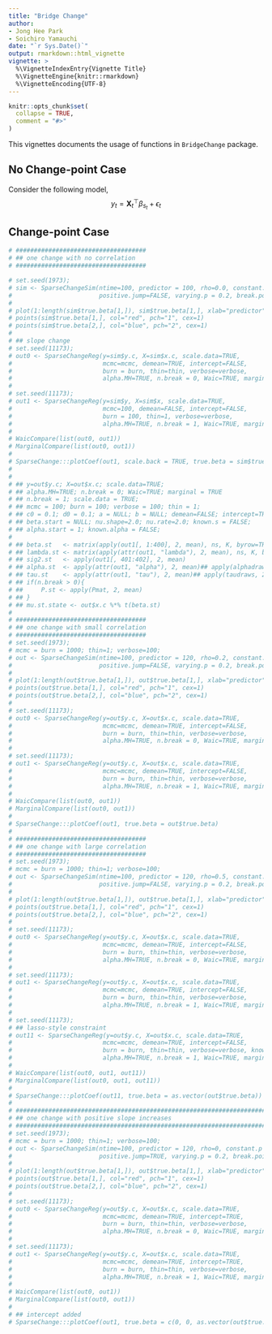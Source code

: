 ```yaml
---
title: "Bridge Change"
author: 
- Jong Hee Park
- Soichiro Yamauchi
date: "`r Sys.Date()`"
output: rmarkdown::html_vignette
vignette: >
  %\VignetteIndexEntry{Vignette Title}
  %\VignetteEngine{knitr::rmarkdown}
  %\VignetteEncoding{UTF-8}
---
```


```r
knitr::opts_chunk$set(
  collapse = TRUE,
  comment = "#>"
)
```


This vignettes documents the usage of functions in `BridgeChange` package.

## No Change-point Case

Consider the following model,
$$
    y_{t} = \mathbf{X}^{\top}_{t}\beta_{s_{t}} + \epsilon_{t}
$$


## Change-point Case

```r
# ####################################
# ## one change with no correlation
# ####################################

# set.seed(1973);
# sim <- SparseChangeSim(ntime=100, predictor = 100, rho=0.0, constant.p = 0, sign.change.tune = 3,
#                        positive.jump=FALSE, varying.p = 0.2, break.point = 0.5, dgp.only=TRUE)
#
# plot(1:length(sim$true.beta[1,]), sim$true.beta[1,], xlab="predictor", ylab="coefficients", ylim=range(sim$true.beta), type='n')
# points(sim$true.beta[1,], col="red", pch="1", cex=1)
# points(sim$true.beta[2,], col="blue", pch="2", cex=1)
#
# ## slope change
# set.seed(11173);
# out0 <- SparseChangeReg(y=sim$y.c, X=sim$x.c, scale.data=TRUE,
#                         mcmc=mcmc, demean=TRUE, intercept=FALSE,
#                         burn = burn, thin=thin, verbose=verbose,
#                         alpha.MH=TRUE, n.break = 0, Waic=TRUE, marginal = TRUE)
#
# set.seed(11173);
# out1 <- SparseChangeReg(y=sim$y, X=sim$x, scale.data=TRUE,
#                         mcmc=100, demean=FALSE, intercept=FALSE,
#                         burn = 100, thin=1, verbose=verbose,
#                         alpha.MH=TRUE, n.break = 1, Waic=TRUE, marginal = TRUE)
#
# WaicCompare(list(out0, out1))
# MarginalCompare(list(out0, out1))
#
# SparseChange:::plotCoef(out1, scale.back = TRUE, true.beta = sim$true.beta)
#
#
# ## y=out$y.c; X=out$x.c; scale.data=TRUE;
# ## alpha.MH=TRUE; n.break = 0; Waic=TRUE; marginal = TRUE
# ## n.break = 1; scale.data = TRUE;
# ## mcmc = 100; burn = 100; verbose = 100; thin = 1;
# ## c0 = 0.1; d0 = 0.1; a = NULL; b = NULL; demean=FALSE; intercept=TRUE;
# ## beta.start = NULL; nu.shape=2.0; nu.rate=2.0; known.s = FALSE;
# ## alpha.start = 1; known.alpha = FALSE;
#
# ## beta.st   <- matrix(apply(out1[, 1:400], 2, mean), ns, K, byrow=TRUE) ## matrix(apply(betadraws, 2, mean), ns, K, byrow=TRUE)
# ## lambda.st <- matrix(apply(attr(out1, "lambda"), 2, mean), ns, K, byrow=TRUE)
# ## sig2.st   <- apply(out1[, 401:402], 2, mean)
# ## alpha.st  <- apply(attr(out1, "alpha"), 2, mean)## apply(alphadraws, 2, mean)
# ## tau.st    <- apply(attr(out1, "tau"), 2, mean)## apply(taudraws, 2, mean)
# ## if(n.break > 0){
# ##     P.st <- apply(Pmat, 2, mean)
# ## }
# ## mu.st.state <- out$x.c %*% t(beta.st)
#
# ####################################
# ## one change with small correlation
# ####################################
# set.seed(1973);
# mcmc = burn = 1000; thin=1; verbose=100;
# out <- SparseChangeSim(ntime=100, predictor = 120, rho=0.2, constant.p =0,
#                        positive.jump=FALSE, varying.p = 0.2, break.point = 0.5, dgp.only=TRUE)
#
# plot(1:length(out$true.beta[1,]), out$true.beta[1,], xlab="predictor", ylab="coefficients", ylim=range(out$true.beta), type='n')
# points(out$true.beta[1,], col="red", pch="1", cex=1)
# points(out$true.beta[2,], col="blue", pch="2", cex=1)
#
# set.seed(11173);
# out0 <- SparseChangeReg(y=out$y.c, X=out$x.c, scale.data=TRUE,
#                         mcmc=mcmc, demean=TRUE, intercept=FALSE,
#                         burn = burn, thin=thin, verbose=verbose,
#                         alpha.MH=TRUE, n.break = 0, Waic=TRUE, marginal = TRUE)
#
# set.seed(11173);
# out1 <- SparseChangeReg(y=out$y.c, X=out$x.c, scale.data=TRUE,
#                         mcmc=mcmc, demean=TRUE, intercept=FALSE,
#                         burn = burn, thin=thin, verbose=verbose,
#                         alpha.MH=TRUE, n.break = 1, Waic=TRUE, marginal = TRUE)
#
# WaicCompare(list(out0, out1))
# MarginalCompare(list(out0, out1))
#
# SparseChange:::plotCoef(out1, true.beta = out$true.beta)
#
# ####################################
# ## one change with large correlation
# ####################################
# set.seed(1973);
# mcmc = burn = 1000; thin=1; verbose=100;
# out <- SparseChangeSim(ntime=100, predictor = 120, rho=0.5, constant.p =0,
#                        positive.jump=FALSE, varying.p = 0.2, break.point = 0.5, dgp.only=TRUE)
#
# plot(1:length(out$true.beta[1,]), out$true.beta[1,], xlab="predictor", ylab="coefficients", ylim=range(out$true.beta), type='n')
# points(out$true.beta[1,], col="red", pch="1", cex=1)
# points(out$true.beta[2,], col="blue", pch="2", cex=1)
#
# set.seed(11173);
# out0 <- SparseChangeReg(y=out$y.c, X=out$x.c, scale.data=TRUE,
#                         mcmc=mcmc, demean=TRUE, intercept=FALSE,
#                         burn = burn, thin=thin, verbose=verbose,
#                         alpha.MH=TRUE, n.break = 0, Waic=TRUE, marginal = TRUE)
#
# set.seed(11173);
# out1 <- SparseChangeReg(y=out$y.c, X=out$x.c, scale.data=TRUE,
#                         mcmc=mcmc, demean=TRUE, intercept=FALSE,
#                         burn = burn, thin=thin, verbose=verbose,
#                         alpha.MH=TRUE, n.break = 1, Waic=TRUE, marginal = TRUE)
#
# set.seed(11173);
# ## lasso-style constraint
# out11 <- SparseChangeReg(y=out$y.c, X=out$x.c, scale.data=TRUE,
#                         mcmc=mcmc, demean=TRUE, intercept=FALSE,
#                         burn = burn, thin=thin, verbose=verbose, known.alpha=1,
#                         alpha.MH=TRUE, n.break = 1, Waic=TRUE, marginal = TRUE)
#
# WaicCompare(list(out0, out1, out11))
# MarginalCompare(list(out0, out1, out11))
#
# SparseChange:::plotCoef(out11, true.beta = as.vector(out$true.beta))
#
# ########################################################################
# ## one change with positive slope increases
# ########################################################################
# set.seed(1973);
# mcmc = burn = 1000; thin=1; verbose=100;
# out <- SparseChangeSim(ntime=100, predictor = 120, rho=0, constant.p =0,
#                        positive.jump=TRUE, varying.p = 0.2, break.point = 0.5, dgp.only=TRUE)
#
# plot(1:length(out$true.beta[1,]), out$true.beta[1,], xlab="predictor", ylab="coefficients", ylim=range(out$true.beta), type='n')
# points(out$true.beta[1,], col="red", pch="1", cex=1)
# points(out$true.beta[2,], col="blue", pch="2", cex=1)
#
# set.seed(11173);
# out0 <- SparseChangeReg(y=out$y.c, X=out$x.c, scale.data=TRUE,
#                         mcmc=mcmc, demean=TRUE, intercept=TRUE,
#                         burn = burn, thin=thin, verbose=verbose,
#                         alpha.MH=TRUE, n.break = 0, Waic=TRUE, marginal = TRUE)
#
# set.seed(11173);
# out1 <- SparseChangeReg(y=out$y.c, X=out$x.c, scale.data=TRUE,
#                         mcmc=mcmc, demean=TRUE, intercept=TRUE,
#                         burn = burn, thin=thin, verbose=verbose,
#                         alpha.MH=TRUE, n.break = 1, Waic=TRUE, marginal = TRUE)
#
# WaicCompare(list(out0, out1))
# MarginalCompare(list(out0, out1))
#
# ## intercept added
# SparseChange:::plotCoef(out1, true.beta = c(0, 0, as.vector(out$true.beta)))
```
